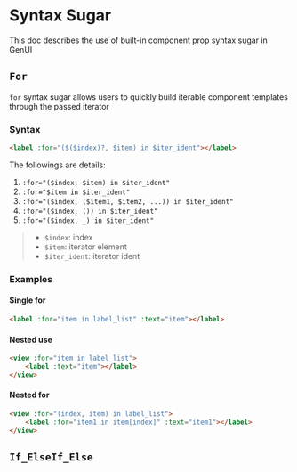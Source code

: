 
# Syntax Sugar

This doc describes the use of built-in component prop syntax sugar in GenUI

## `For`

`for` syntax sugar allows users to quickly build iterable component templates through the passed iterator

### Syntax

```html
<label :for="($($index)?, $item) in $iter_ident"></label>
```

The followings are details:

1. `:for="($index, $item) in $iter_ident"`
2. `:for="$item in $iter_ident"`
3. `:for="($index, ($item1, $item2, ...)) in $iter_ident"`
4. `:for="($index, ()) in $iter_ident"`
5. `:for="($index, _) in $iter_ident"`

> - `$index`: index
> - `$item`: iterator element
> - `$iter_ident`: iterator ident

### Examples

#### Single for

```html
<label :for="item in label_list" :text="item"></label>
```

#### Nested use

```html
<view :for="item in label_list">
    <label :text="item"></label>
</view>
```

#### Nested for

```html
<view :for="(index, item) in label_list">
    <label :for="item1 in item[index]" :text="item1"></label>
</view>
```

## `If_ElseIf_Else` <Badge text="Comming Soon" type="warning" />
